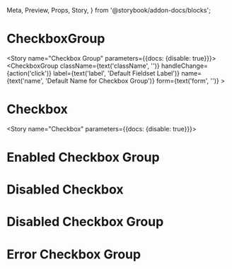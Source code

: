   Meta,
  Preview,
  Props,
  Story,
} from '@storybook/addon-docs/blocks';


<Meta component={CheckboxGroup} title="Components/Molecules/Form Controls/Checkbox Group"/>

# CheckboxGroup
<Description of={CheckboxGroup}/>
<Props of={CheckboxGroup}/>

<Story name="Checkbox Group" parameters={{docs: {disable: true}}}>
  <CheckboxGroup 
    className={text('className', '')}
    handleChange={action('click')}
    label={text('label', 'Default Fieldset Label')}
    name={text('name', 'Default Name for Checkbox Group')}
    form={text('form', '')}
    >
    <Checkbox 
      label='label 1'
      value='value 1'
    />
    <Checkbox 
      label='label 2'
      value='value 2'
    />
  </CheckboxGroup>
</Story>

# Checkbox 
<Decription of={Checkbox} />
<Props of={Checkbox}/>

<Story name="Checkbox" parameters={{docs: {disable: true}}}>
  <form>
    <CheckboxGroup 
    handleChange={action('click')}
    label='label for checkbox'
    name='name for checkbox'
    >
      <Checkbox
        label={text('label', 'Default Checkbox Label 1')}
        value={text('value', 'value1')}
      />
    </CheckboxGroup>
  </form>
</Story>

# Enabled Checkbox Group 
<Preview>
  <Story name="Enabled Checkbox Group">
    <form>
      <CheckboxGroup 
        label="Label Goes Here"
        name="checkboxGroupName1"
        handleChangeGroup={action('click')}
        form="formName1"
        defaultGroupValue={["option1", "option2"]}
      >
        <Checkbox 
         label="Option 1"
         value="option1"
         name="check1"
         handleChange={action('click')}
        />
        <Checkbox 
          label="Option 2"
          value="option2"
          name="check2"
          handleChange={action('click')}
        />
        <Checkbox 
         label="Option 3"
         value="option3"
         name="check3"
         checkedIndividualDefault
         handleChange={action('click')}
        />
        <Checkbox 
          label="Option 4"
          value="option4"
          name="check4"
          handleChange={action('click')}
        />
      </CheckboxGroup>
    </form>
  </Story>
</Preview>

# Disabled Checkbox
<Preview>
  <Story name="Disabled Checkbox">
    <form>
      <CheckboxGroup 
        label="Label Goes Here"
        name="checkboxGroupName2"
        form="formName2"
        defaultGroupValue={["option1", "option2"]}
      >
        <Checkbox 
         label="Option 1"
         value="option1"
         name="check1"
         disabled
        />
        <Checkbox 
          label="Option 2"
          value="option2"
          name="check2"
        />
        <Checkbox 
         label="Option 3"
         value="option3"
         name="check3"
        />
        <Checkbox 
          label="Option 4"
          value="option4"
          name="check4"
        />
      </CheckboxGroup>
    </form>
  </Story>
</Preview>

# Disabled Checkbox Group 
<Preview>
  <Story name="Disabled Checkbox Group">
    <form>
      <CheckboxGroup 
        label="Label Goes Here"
        name="checkboxGroupName3"
        handleChange={action('changed')}
        form="formName3"
        defaultGroupValue={["option1", "option2"]}
        disabled
      >
        <Checkbox 
         label="Option 1"
         value="option1"
        />
        <Checkbox 
          label="Option 2"
          value="option2"
        />
        <Checkbox 
         label="Option 3"
         value="option3"
        />
        <Checkbox 
          label="Option 4"
          value="option4"
        />
      </CheckboxGroup>
    </form>
  </Story>
</Preview>

# Error Checkbox Group 
<Preview>
  <Story name="Error Checkbox Group">
    <form>
      <CheckboxGroup 
        label="Label Goes Here"
        name="checkboxGroupName4"
        handleChange={action('changed')}
        form="formName4"
        error="Error message"
      >
        <Checkbox 
         label="Option 1"
         value="option1"
        />
        <Checkbox 
          label="Option 2"
          value="option2"
        />
        <Checkbox 
         label="Option 3"
         value="option3"
        />
        <Checkbox 
          label="Option 4"
          value="option4"
        />
      </CheckboxGroup>
    </form>
  </Story>
</Preview>